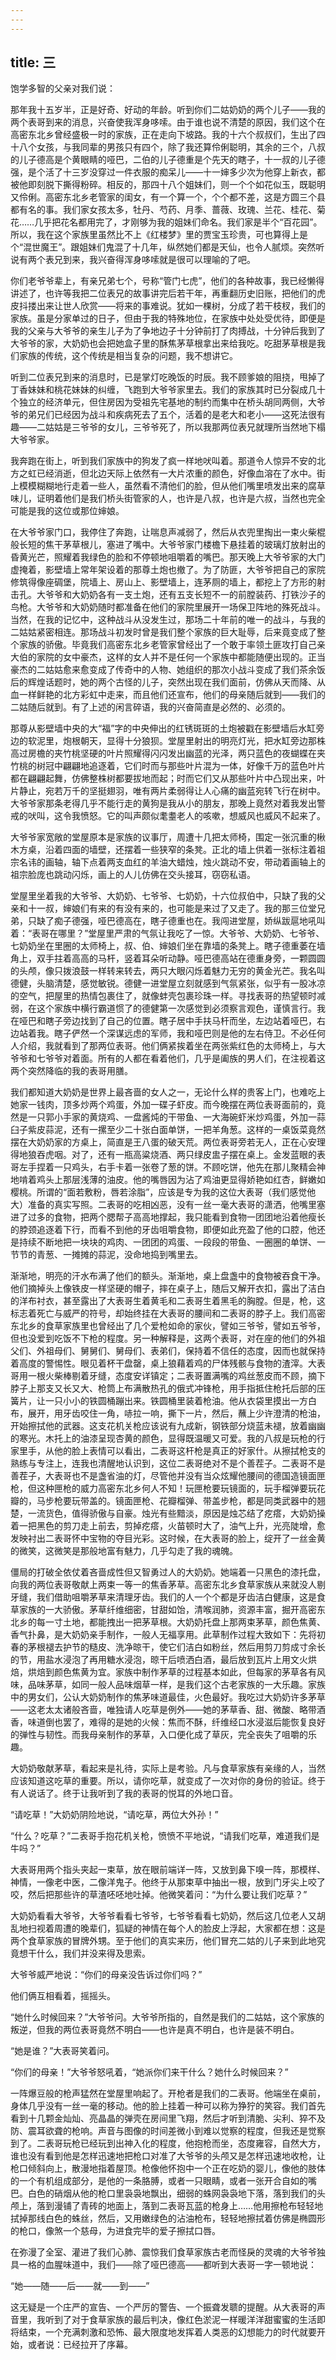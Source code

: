 ```yaml
---
---
---
```

title: 三
---




饱学多智的父亲对我们说：

那年我十五岁半，正是好奇、好动的年龄。听到你们二姑奶奶的两个儿子——我的两个表哥到来的消息，兴奋使我浑身哆嗦。由于谁也说不清楚的原因，我们这个在高密东北乡曾经盛极一时的家族，正在走向下坡路。我的十六个叔叔们，生出了四十八个女孩，与我同辈的男孩只有四个，除了我还算伶俐聪明，其余的三个，八叔的儿子德高是个黄眼睛的哑巴，二伯的儿子德重是个先天的瞎子，十一叔的儿子德强，是个活了十三岁没穿过一件衣服的痴呆儿——十一婶多少次为他穿上新衣，都被他即刻脱下撕得粉碎。相反的，那四十八个姐妹们，则一个个如花似玉，既聪明又伶俐。高密东北乡老管家的闺女，有一个算一个，个个都不差，这是方圆三个县都有名的事。我们家女孩太多，牡丹、芍药、月季、蔷薇、玫瑰、兰花、桂花、菊花……几乎把花名都用完了，才刚够为我的姐妹们命名。我们家是半个“百花园”。所以，我在这个家族里虽然比不上《红楼梦》里的贾宝玉珍贵，可也算得上是个“混世魔王”。跟姐妹们鬼混了十几年，纵然她们都是天仙，也令人腻烦。突然听说有两个表兄到来，我兴奋得浑身哆嗦就是很可以理喻的了吧。

你们老爷爷辈上，有亲兄弟七个，号称“管门七虎”，他们的各种故事，我已经懒得讲述了，也许等我把二位表兄的故事讲完后若干年，再重翻历史旧账，把他们的虎皮抖搂出来让世人欣赏——将来的事难说。犹如一棵树，分成了若干枝杈，我们的家族。虽是分家单过的日子，但由于我的特殊地位，在家族中处处受优待，即便是我的父亲与大爷爷的亲生儿子为了争地边子十分钟前打了肉搏战，十分钟后我到了大爷爷的家，大奶奶也会把她盒子里的酥焦茅草根拿出来给我吃。吃甜茅草根是我们家族的传统，这个传统是相当复杂的问题，我不想讲它。

听到二位表兄到来的消息时，已是掌灯吃晚饭的时辰。我不顾爹娘的阻挠，甩掉了丁香妹妹和桃花妹妹的纠缠，飞跑到大爷爷家里去。我们的家族其时已分裂成几十个独立的经济单元，但住房因为受祖先宅基地的制约而集中在桥头胡同两侧，大爷爷的弟兄们已经因为战斗和疾病死去了五个，活着的是老大和老小——这死法很有趣——二姑姑是三爷爷的女儿，三爷爷死了，所以我那两位表兄就理所当然地下榻大爷爷家。

我奔跑在街上，听到我们家族中的狗发了疯一样地吠叫着。那道令人惊异不安的北方之虹已经消逝，但北边天际上依然有一大片浓重的颜色，好像血溶在了水中。街上模模糊糊地行走着一些人，虽然看不清他们的脸，但从他们嘴里喷发出来的腐草味儿，证明着他们是我们桥头街管家的人，也许是八叔，也许是六叔，当然也完全可能是我的这位或那位婶娘。

在大爷爷家门口，我停住了奔跑，让喘息声减弱了，然后从衣兜里掏出一束火柴棍般长短的焦干茅草根儿，塞进了嘴中。大爷爷家门楼檐下悬挂着的玻璃灯放射出的昏黄光芒，照耀着我绿色的脸和不停顿地咀嚼着的嘴巴。那天晚上大爷爷家的大门虚掩着，影壁墙上常年架设着的那尊土炮也撤了。为了防匪，大爷爷把自己的家院修筑得像座碉堡，院墙上、房山上、影壁墙上，连茅厕的墙上，都挖上了方形的射击孔。大爷爷和大奶奶各有一支土炮，还有五支长短不一的前膛装药、打铁沙子的鸟枪。大爷爷和大奶奶随时都准备在他们的家院里展开一场保卫阵地的殊死战斗。当然，在我的记忆中，这种战斗从没发生过，那场二十年前的唯一的战斗，与我的二姑姑紧密相连。那场战斗初发时曾是我们整个家族的巨大耻辱，后来竟变成了整个家族的骄傲。毕竟我们高密东北乡老管家曾经出了一个敢于率领土匪攻打自己亲大伯的家院的女中豪杰，这样的女人并不是任何一个家族中都能随便出现的。正当豪杰的二姑姑愈来愈变成了传奇中的人物、她组织的那次小战斗变成了我们茶余饭后的辉煌话题时，她的两个古怪的儿子，突然出现在我们面前，仿佛从天而降、从血一样鲜艳的北方彩虹中走来，而且他们还宣布，他们的母亲随后就到——我们的二姑随后就到。有了上述的闲言碎语，我的兴奋简直是必然的、必须的。

那尊从影壁墙中央的大“福”字的中央伸出的红锈斑斑的土炮被戳在影壁墙后水缸旁边的软泥里，炮根朝天，显得十分狼狈。堂屋里射出的明亮灯光，把水缸旁边那株高过房檐的夹竹桃坚硬的叶片照耀得闪闪发出幽蓝的光泽，两只蓝色的夜蝴蝶在夹竹桃的树冠中翩翩地追逐着，它们时而与那些叶片混为一体，好像千万的蓝色叶片都在翩翩起舞，仿佛整株树都要拔地而起；时而它们又从那些叶片中凸现出来，叶片静止，宛若万千的坚挺翅羽，唯有两片柔弱得让人心痛的幽蓝宛转飞行在树中。大爷爷家那条老得几乎不能行走的黄狗是我从小的朋友，那晚上竟然对着我发出警戒的吠叫，这令我愤怒。它的叫声颇似耄耋老人的咳嗽，想威风也威风不起来了。

大爷爷家宽敞的堂屋原本是家族的议事厅，周遭十几把太师椅，围定一张沉重的楸木方桌，沿着四面的墙壁，还摆着一些狭窄的条凳。正北的墙上供着一张标注着祖宗名讳的画轴，轴下点着两支血红的羊油大蜡烛，烛火跳动不安，带动着画轴上的祖宗脸庞也跳动闪烁，画上的人儿仿佛在交头接耳，窃窃私语。

堂屋里坐着我的大爷爷、大奶奶、七爷爷、七奶奶，十六位叔伯中，只缺了我的父亲和十一叔，婶娘们有来的有没有来的，也可能是来过了又走了。我的那三位堂兄弟，只缺了痴子德强，哑巴德高在，瞎子德重也在。我闯进堂屋，娇纵跋扈地吼叫着：“表哥在哪里？”堂屋里严肃的气氛让我吃了一惊。大爷爷、大奶奶、七爷爷、七奶奶坐在里圈的太师椅上，叔、伯、婶娘们坐在靠墙的条凳上。瞎子德重萎在墙角上，双手拄着高高的马杆，竖着耳朵听动静。哑巴德高站在德重身旁，一颗圆圆的头颅，像只拨浪鼓一样转来转去，两只大眼闪烁着魅力无穷的黄金光芒。我名叫德健，头脑清楚，感觉敏锐。德健一进堂屋立刻就感到气氛紧张，似乎有一股冰凉的空气，把屋里的热情包裹住了，就像蚌壳包裹珍珠一样。寻找表哥的热望顿时减弱，在这个家族中横行霸道惯了的德健第一次感觉到必须察言观色，谨慎言行。我在哑巴和瞎子旁边找到了自己的位置。瞎子居中手扶马杆而坐，左边站着哑巴，右边站着我。瞎子俨然一个深谋远虑的军师，我和哑巴则是他的左右侍卫。不必任何人介绍，我就看到了那两位表哥。他们俩紧挨着坐在两张紫红色的太师椅上，与大爷爷和七爷爷对着面。所有的人都在看着他们，几乎是阖族的男人们，在注视着这两个突然降临的我的表哥用膳。

我们都知道大奶奶是世界上最吝啬的女人之一，无论什么样的贵客上门，也难吃上她家一钱肉，顶多炒两个鸡蛋，外加一碟子虾皮。而今晚摆在两位表哥面前的，竟然是一只郭小手家的黄烧鸡、一盘酱炖的干带鱼、一大海碗虾米炒鸡蛋，外加一蒜臼子紫皮蒜泥，还有一摞至少二十张白面单饼，一把羊角葱。这样的一桌饭菜竟然摆在大奶奶家的方桌上，简直是王八蛋的破天荒。两位表哥旁若无人，正在心安理得地狼吞虎咽。对了，还有一瓶高粱烧酒、两只绿皮盅子摆在桌上。金发蓝眼的表哥左手捏着一只鸡头，右手卡着一张卷了葱的饼。不顾吃饼，他先在那儿聚精会神地啃着鸡头上那层浅薄的油皮。他的嘴唇因为沾了鸡油更显得娇艳如红杏，鲜嫩如樱桃。所谓的“面若敷粉，唇若涂脂”，应该是专为我的这位大表哥（我们感觉他大）准备的真实写照。二表哥的吃相凶恶，没有一丝一毫大表哥的潇洒，他嘴里塞进了过多的食物，把两个腮帮子高高地撑起，我只能看到食物一团团地沿着他瘦长的脖颈追逐着下行，而看不到他的牙齿咀嚼食物，即便如此充盈了他的口腔，他还是持续不断地把一块块的鸡肉、一团团的鸡蛋、一段段的带鱼、一圈圈的单饼、一节节的青葱、一摊摊的蒜泥，没命地捣到嘴里去。

渐渐地，明亮的汗水布满了他们的额头。渐渐地，桌上盘盏中的食物被吞食干净。他们摘掉头上像铁皮一样坚硬的帽子，摔在桌子上，随后又解开衣扣，露出了洁白的洋布衬衣，甚至露出了大表哥生着黄毛和二表哥生着黑毛的胸膛。但是，枪，这标志着死亡与威严的符号，却始终挂在大表哥的腰间和二表哥的脖子上。我们高密东北乡的食草家族里也曾经出了几个爱枪如命的家伙，譬如三爷爷，譬如五爷爷，但也没爱到吃饭不下枪的程度。另一种解释是，这两个表哥，对在座的他们的外祖父们、外祖母们、舅舅们、舅母们、表弟们，保持着不信任的态度，因而也就保持着高度的警惕性。眼见着杯干盘罄，桌上狼藉着鸡的尸体残骸与食物的渣滓。大表哥用一根火柴棒剔着牙缝，态度安详镇定；二表哥置满嘴的鸡丝葱皮而不顾，摘下脖子上那支又长又大、枪筒上布满散热孔的俄式冲锋枪，用手指抵住枪托后部的压簧片，让一只小小的铁圆桶蹦出来。铁圆桶里装着枪油。他从衣袋里摸出一方白布，展开，用牙齿咬住一角，哧拉一响，撕下一片，然后，蘸上少许澄清的枪油，开始擦拭他的武器。这支花机关枪应该说有九成新，钢铁部分烧蓝未褪，放着幽幽的寒光。木托上的油漆呈现杏黄的颜色，显得既温暖又可爱。我的八叔是玩枪的行家里手，从他的脸上表情可以看出，二表哥这杆枪是真正的好家什。从擦拭枪支的熟练与专注上，连我也清醒地认识到，这位二表哥绝对不是个善茬子。二表哥不是善茬子，大表哥也不是盏省油的灯，尽管他并没有当众炫耀他腰间的德国造镜面匣枪，但这种匣枪的威力高密东北乡何人不知！玩匣枪要玩镜面的，玩手榴弹要玩花瓣的，马步枪要玩带盖的。镜面匣枪、花瓣榴弹、带盖步枪，都是同类武器中的翘楚，一流货色，值得骄傲与自豪。烛光有些黯淡，原因是烛芯结了疙瘩，大奶奶操着一把黑色的剪刀走上前去，剪掉疙瘩，火苗顿时大了，油气上升，光亮陡增，愈发映衬出二表哥怀中宝物的夺目光彩。这时候，在大表哥的脸上，绽开了一丝金黄的微笑，这微笑是那般地富有魅力，几乎勾走了我的魂魄。

僵局的打破全依仗着吝啬成性但又智勇过人的大奶奶。她端着一只黑色的漆托盘，向我的两位表哥敬献上两束一等一的焦香茅草。高密东北乡食草家族从来就没人剔牙缝，我们借助咀嚼茅草来清理牙齿。我们的人一个个都是牙齿洁白健康，这是食草家族的一大骄傲。茅草纤维细密，甘甜如饴，清喉润肺，资源丰富，掘开高密东北乡的每一寸土地，都能拽出一把茅草根。大奶奶托盘上那两束茅草，颜色焦黄、香气扑鼻，是大奶奶亲手制作，一般人无福享用。此草制作过程大致如下：先将初春的茅根褪去护节的糙皮、洗净晾干，使它们洁白如粉丝，然后用剪刀剪成寸余长的节，用盐水浸泡了再用糖水浸泡，晾干后喷洒白酒，最后放到瓦片上用文火烘焙，烘焙到颜色焦黄为宜。家族中制作茅草的过程基本如此，但每家的茅草各有风味，品味茅草，如同一般人品味烟草一样，是我们这个古老家族的一大乐趣。家族中的男女们，公认大奶奶制作的焦茅味道最佳，火色最好。我吃过大奶奶许多茅草——这老太太诸般吝啬，唯独请人吃草是例外——她的茅草香、甜、微酸、略带酒香，味道倒也罢了，难得的是她的火候：焦而不酥，纤维经口水浸滋后能恢复良好的弹性与韧性。而我母亲制作的茅草，入口便化成了草灰，完全丧失了咀嚼的乐趣。

大奶奶敬献茅草，看起来是礼待，实际上是考验。凡与食草家族有亲缘的人，当然应该知道这吃草的重要。所以，请你吃草，就变成了一次对你的身份的验证。终于有人说话了。终于让我听到了我的表哥的悦耳的外地口音。

“请吃草！”大奶奶阴险地说，“请吃草，两位大外孙！”

“什么？吃草？”二表哥手抱花机关枪，愤愤不平地说，“请我们吃草，难道我们是牛吗？”

大表哥用两个指头夹起一束草，放在眼前端详一阵，又放到鼻下嗅一阵，那模样、神情，一像老中医，二像洋鬼子。他终于从那束草中抽出一根，放到门牙尖上咬了咬，然后把那些许的草渣呸呸地吐掉。他微笑着问：“为什么要让我们吃草？”

大奶奶看看大爷爷，大爷爷看看七爷爷，七爷爷看看七奶奶，然后这几位老人又胡乱地扫视着周遭的晚辈们，狐疑的神情在每个人的脸皮上浮起，大家都在想：这是两个食草家族的冒牌外甥。至于他们的真实来历，他们冒充二姑的儿子来到此地究竟想干什么，我们并没来得及思索。

大爷爷威严地说：“你们的母亲没告诉过你们吗？”

他们俩互相看着，摇摇头。

“她什么时候回来？”大爷爷问。大爷爷所指的，自然是我们的二姑姑，这个家族的叛逆，但我的两位表哥竟然不明白——也许是真不明白，也许是装不明白。

“她是谁？”大表哥笑着问。

“你们的母亲！”大爷爷怒吼着，“她派你们来干什么？她什么时候回来？”

一阵爆豆般的枪声猛然在堂屋里响起了。开枪者是我们的二表哥。他端坐在桌前，身体几乎没有一丝一毫的移动。他的脸上挂着一种可以称为狰狞的笑容。我们首先看到十几颗金灿灿、亮晶晶的弹壳在房间里飞翔，然后才听到清脆、尖利、猝不及防、震耳欲聋的枪响。声音与图像的时间差微小到难以觉察的程度，但我还是觉察到了。二表哥玩枪已经玩到出神入化的程度，他抱枪而坐，态度雍容，自然大方，谁也没有看到他是怎样迅速地把枪口对准了大爷爷的头颅又是怎样迅速地收枪，让枪口倾斜向上，散漫地指着屋顶。枪像他怀抱中一个正在吃奶的婴儿，像他的肢体的一个有机组成部分，是他的一条胳膊，或者一只眼睛，或者一张开合自如的嘴巴。白色的硝烟从他的枪口里袅袅地飘出，细弱的蛛网袅袅地下落，落到我们的头颅上，落到漫铺了青砖的地面上，落到二表哥瓦蓝的枪身上……他用擦枪布轻轻地拭掉那线白色的蛛丝，然后，又用嫩绿色的沾油枪布，轻轻地擦拭着仿佛是椭圆形的枪口，像煞一个慈母，为进食完毕的爱子擦拭口唇。

在弥漫了全室、灌进了我们心肺、震惊我们食草家族古老而怪戾的灵魂的大爷爷独具一格的血腥味道中，我们——除了哑巴德高——都听到大表哥一字一顿地说：

“她——随——后——就——到——”

这无疑是一个庄严的宣告、一个严厉的警告、一个振聋发聩的提醒。从大表哥的声音里，我听到了对于食草家族的最后判决，像红色淤泥一样暖洋洋甜蜜蜜的生活即将结束，一个充满刺激和恐怖、最大限度地发挥着人类恶的幻想能力的时代就要开始，或者说：已经拉开了序幕。